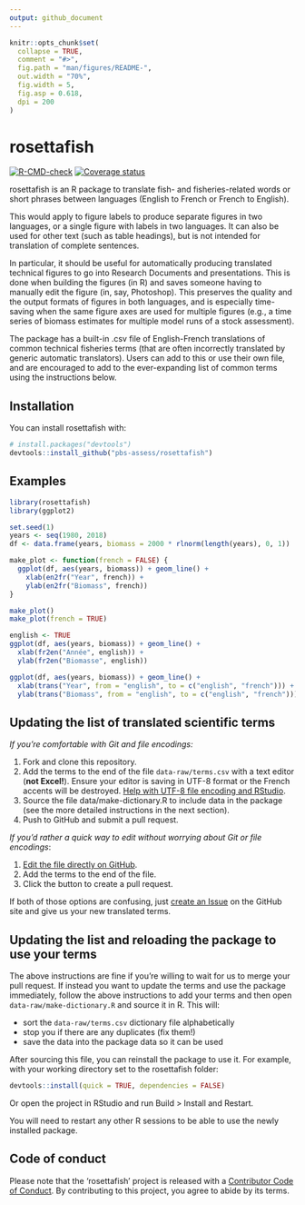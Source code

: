 ```yaml
---
output: github_document
---
```


<!-- README.md is generated from README.Rmd. Please edit that file -->

```r
knitr::opts_chunk$set(
  collapse = TRUE,
  comment = "#>",
  fig.path = "man/figures/README-",
  out.width = "70%",
  fig.width = 5,
  fig.asp = 0.618,
  dpi = 200
)
```

# rosettafish

<!-- badges: start -->
[![R-CMD-check](https://github.com/nafc-assess/rosettafish/actions/workflows/R-CMD-check.yaml/badge.svg)](https://github.com/nafc-assess/rosettafish/actions/workflows/R-CMD-check.yaml)
[![Coverage status](https://codecov.io/gh/pbs-assess/rosettafish/branch/master/graph/badge.svg)](https://codecov.io/github/pbs-assess/rosettafish?branch=master)
<!-- badges: end -->

rosettafish is an R package to translate fish- and fisheries-related words or short phrases between languages (English to French or French to English).

This would apply to figure labels to produce separate figures in two languages, or a single figure with labels in two languages. It can also be used for other text (such as table headings), but is not intended for translation of complete sentences.

In particular, it should be useful for automatically producing translated technical figures to go into Research Documents and presentations. This is done when building the figures (in R) and saves someone having to manually edit the figure (in, say, Photoshop). This preserves the quality and the output formats of figures in both languages, and is especially time-saving when the same figure axes are used for multiple figures (e.g., a time series of biomass estimates for multiple model runs of a stock assessment).

The package has a built-in .csv file of English-French translations of common technical fisheries terms (that are often incorrectly translated by generic automatic translators). Users can add to this or use their own file, and are encouraged to add to the ever-expanding list of common terms using the instructions below.

## Installation

You can install rosettafish with:

```r
# install.packages("devtools")
devtools::install_github("pbs-assess/rosettafish")
```

## Examples

```r
library(rosettafish)
library(ggplot2)
```

```r
set.seed(1)
years <- seq(1980, 2018)
df <- data.frame(years, biomass = 2000 * rlnorm(length(years), 0, 1))
```

```r
make_plot <- function(french = FALSE) {
  ggplot(df, aes(years, biomass)) + geom_line() +
    xlab(en2fr("Year", french)) +
    ylab(en2fr("Biomass", french))
}
```

```r
make_plot()
make_plot(french = TRUE)
```

```r
english <- TRUE
ggplot(df, aes(years, biomass)) + geom_line() +
  xlab(fr2en("Année", english)) +
  ylab(fr2en("Biomasse", english))
```

```r
ggplot(df, aes(years, biomass)) + geom_line() +
  xlab(trans("Year", from = "english", to = c("english", "french"))) +
  ylab(trans("Biomass", from = "english", to = c("english", "french")))
```

## Updating the list of translated scientific terms

*If you're comfortable with Git and file encodings:*

1. Fork and clone this repository.
2. Add the terms to the end of the file `data-raw/terms.csv` with a text editor (**not Excel!**). Ensure your editor is saving in UTF-8 format or the French accents will be destroyed. [Help with UTF-8 file encoding and RStudio](https://support.rstudio.com/hc/en-us/articles/200532197-Character-Encoding).
3. Source the file data/make-dictionary.R to include data in the package (see the more detailed instructions in the next section).
4. Push to GitHub and submit a pull request.

*If you'd rather a quick way to edit without worrying about Git or file encodings*:

1. [Edit the file directly on GitHub](https://github.com/pbs-assess/rosettafish/edit/master/data-raw/terms.csv).
2. Add the terms to the end of the file.
3. Click the button to create a pull request.

If both of those options are confusing, just
[create an Issue](https://github.com/pbs-assess/rosettafish/issues/new)
on the GitHub site and give us your new translated terms.

## Updating the list and reloading the package to use your terms

The above instructions are fine if you're willing to wait for us to merge your pull request. If instead you want to update the terms and use the package immediately, follow the above instructions to add your terms and then open `data-raw/make-dictionary.R` and source it in R. This will:

- sort the `data-raw/terms.csv` dictionary file alphabetically
- stop you if there are any duplicates (fix them!)
- save the data into the package data so it can be used

After sourcing this file, you can reinstall the package to use it. For example, with your working directory set to the rosettafish folder:

```r
devtools::install(quick = TRUE, dependencies = FALSE)
```

Or open the project in RStudio and run Build > Install and Restart.

You will need to restart any other R sessions to be able to use the newly installed package.

## Code of conduct

Please note that the ‘rosettafish’ project is released with a
[Contributor Code of Conduct](.github/CODE_OF_CONDUCT.md). By
contributing to this project, you agree to abide by its terms.
